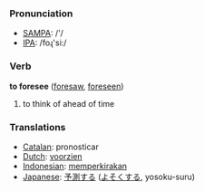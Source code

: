 === Pronunciation ===
*[[w:SAMPA|SAMPA]]: /'/
*[[w:IPA|IPA]]: /foɻ'si:/

=== Verb ===

'''to foresee''' ([[foresaw]], [[foreseen]])

# to think of ahead of time

=== Translations ===
*[[Catalan]]: pronosticar
*[[Dutch]]: [[voorzien]]
*[[Indonesian]]: [[kira|memperkirakan]]
*[[Japanese]]: [[予測]]する ([[よそく]]する, yosoku-suru)